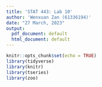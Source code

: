 ```yaml
---
title: 'STAT 443: Lab 10'
author: 'Wenxuan Zan (61336194)'
date: "27 March, 2023"
output:
  pdf_document: default
  html_document: default
---
```


```r
knitr::opts_chunk$set(echo = TRUE)
library(tidyverse)
library(knitr)
library(tseries)
library(zoo)
```